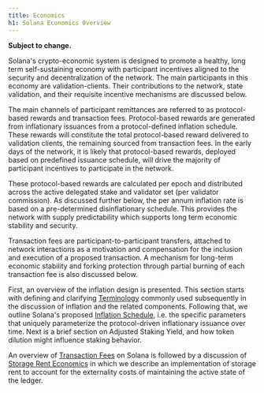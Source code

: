 ```yaml
---
title: Economics
h1: Solana Economics Overview
---
```


**Subject to change.**

Solana's crypto-economic system is designed to promote a healthy, long term
self-sustaining economy with participant incentives aligned to the security and
decentralization of the network. The main participants in this economy are
validation-clients. Their contributions to the network, state validation, and
their requisite incentive mechanisms are discussed below.

The main channels of participant remittances are referred to as protocol-based
rewards and transaction fees. Protocol-based rewards are generated from
inflationary issuances from a protocol-defined inflation schedule. These rewards
will constitute the total protocol-based reward delivered to validation clients,
the remaining sourced from transaction fees. In the early days of the network,
it is likely that protocol-based rewards, deployed based on predefined issuance
schedule, will drive the majority of participant incentives to participate in
the network.

These protocol-based rewards are calculated per epoch and distributed across the
active delegated stake and validator set (per validator commission). As
discussed further below, the per annum inflation rate is based on a
pre-determined disinflationary schedule. This provides the network with supply
predictability which supports long term economic stability and security.

Transaction fees are participant-to-participant transfers, attached to network
interactions as a motivation and compensation for the inclusion and execution of
a proposed transaction. A mechanism for long-term economic stability and forking
protection through partial burning of each transaction fee is also discussed
below.

First, an overview of the inflation design is presented. This section starts
with defining and clarifying
[Terminology](/docs/economics/inflation/terminology) commonly used subsequently
in the discussion of inflation and the related components. Following that, we
outline Solana's proposed
[Inflation Schedule](/docs/economics/inflation/inflation_schedule), i.e. the
specific parameters that uniquely parameterize the protocol-driven inflationary
issuance over time. Next is a brief section on Adjusted Staking Yield, and how
token dilution might influence staking behavior.

An overview of [Transaction Fees](/docs/core/fees#transaction-fees) on Solana is
followed by a discussion of [Storage Rent Economics](/docs/core/fees#rent) in
which we describe an implementation of storage rent to account for the
externality costs of maintaining the active state of the ledger.
